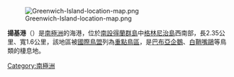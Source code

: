[[Image:Greenwich-Island-location-map.png|thumb]]

'''揚基港'''（{{lang-en|Yankee Harbour}}）是[[南極洲|南極洲]]的海港，位於[[南設得蘭群島|南設得蘭群島]]中[[格林尼治島|格林尼治島]]西南部，長2.35公里、寬1.6公里，該地區被[[國際鳥盟|國際鳥盟]]列為[[重點鳥區|重點鳥區]]，是[[巴布亞企鵝|巴布亞企鵝]]、[[白鞘嘴鷗|白鞘嘴鷗]]等鳥類的棲息地。

{{coord|62|32|S|59|47|W|display=title}}

{{Antarctica-geo-stub}}
[[Category:南極洲|Category:南極洲]]
